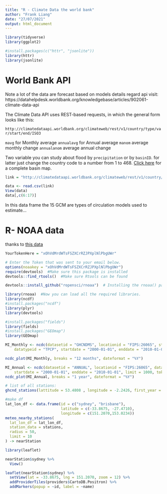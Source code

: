 ```yaml
---
title: "R - Climate Data the world bank"
author: "Frank Liang"
date: "27/07/2021"
output: html_document
---
```


```r
library(tidyverse)
library(ggplot2)

#install.packages(c("httr", "jsonlite"))
library(httr)
library(jsonlite)
```

# World Bank API
Note a lot of the data are forecast based on models
details regard api visit: https://datahelpdesk.worldbank.org/knowledgebase/articles/902061-climate-data-api

The Climate Data API uses REST-based requests, in which the general form looks like this:

`http://climatedataapi.worldbank.org/climateweb/rest/v1/country/type/var/start/end/ISO3`

`mavg` for Monthly average 
`annualavg` for Annual average 
`manom` average monthly change
`annualanom` average annual change

Two variable you can study about flood by `precipitation` or by `basinID`. for latter just change the country code to a number from 1 to 468. [Click here](http://data.worldbank.org/sites/default/files/climate_data_api_basins.pdf) for a complete basin map.

```r
link = "http://climatedataapi.worldbank.org/climateweb/rest/v1/country/mavg/pr/2020/2039/CHN.csv"

data <- read.csv(link)
View(data)
data[,c(6:17)]
```
In this data frame the 15 GCM are types of circulation models used to estimate... 


# R- NOAA data
thanks to [this data](http://spatialecology.weebly.com/r-code--data/34)

```r
YourTokenHere = "xOhVdMrdWTsFSZXCrRZJPXplNlPbgUWr"
```

```r
# Enter the Token that was sent to your email below.
options(noaakey = "xOhVdMrdWTsFSZXCrRZJPXplNlPbgUWr")
require(devtools)  #Make sure this package is installed
devtools::find_rtools()  #Make sure Rtools can be found

devtools::install_github("ropensci/rnoaa")  # Installing the rnoaa() package from the GitHub Page.
```

```r
library(rnoaa)  #Now you can load all the required libraries.
library(ncdf)
#install.packages("ncdf")
library(plyr)
library(devtools)

#install.packages("fields")
library(fields)
#install.packages("GEOmap")
library(GEOmap)
```

```r
MI_Monthly <- ncdc(datasetid = "GHCNDMS", locationid = "FIPS:26065", stationid = "GHCND:USW00014836", 
    datatypeid = "TPCP", startdate = "2000-01-01", enddate = "2010-01-01", limit = 1000, token = YourTokenHere)

ncdc_plot(MI_Monthly, breaks = "12 months", dateformat = "%Y")
```

```r
MI_Annual <- ncdc(datasetid = "ANNUAL", locationid = "FIPS:26065", datatypeid = "DSNW", 
    startdate = "2000-01-01", enddate = "2010-01-01", limit = 1000, token = YourTokenHere)
ncdc_plot(MI_Annual, breaks = "1 year", dateformat = "%Y")
```

```r
# list of all stations:
ghcnd_stations(lattitude = 53.4808 , longitude = -2.2426, first_year = 2015, last_year = 2020) -> stations

#make df
lat_lon_df <- data.frame(id = c("sydney", "brisbane"),
                         latitude = c(-33.8675, -27.4710),
                         longitude = c(151.2070,153.0234))
meteo_nearby_stations(
  lat_lon_df = lat_lon_df,
  station_data = stations, 
  radius = 50,
  limit = 10
) -> nearStation
```

```r
library(leaflet)
```

```r
nearStation$sydney %>%
  View()
```

```r
leaflet(nearStation$sydney) %>%
  setView(lat = -33.8675, lng = 151.2070, zoom = 12) %>% 
  addProviderTiles(providers$CartoDB.Positron) %>%
  addMarkers(popup = ~id, label = ~name)

```

